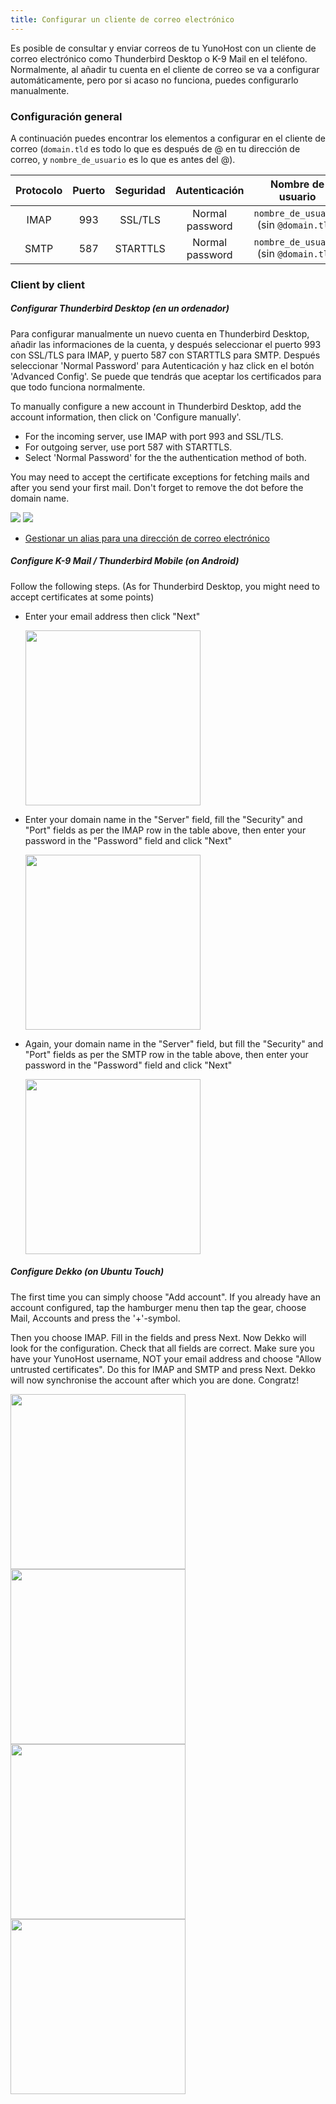 ```yaml
---
title: Configurar un cliente de correo electrónico
---
```



Es posible de consultar y enviar correos de tu YunoHost con un cliente de correo electrónico como Thunderbird Desktop o K-9 Mail en el teléfono.
Normalmente, al añadir tu cuenta en el cliente de correo se va a configurar automáticamente, pero por si acaso no funciona, puedes configurarlo manualmente.

### Configuración general

A continuación puedes encontrar los elementos a configurar en el cliente de correo (`domain.tld` es todo lo que es después de @ en tu dirección de correo, y `nombre_de_usuario` es lo que es antes del @).

| Protocolo | Puerto | Seguridad | Autenticación  | Nombre de usuario                               |
| :--:     | :-:  | :--:       | :--:            | :--:                                   |
| IMAP     | 993  | SSL/TLS    | Normal password | `nombre_de_usuario` (sin `@domain.tld`) |
| SMTP     | 587  | STARTTLS   | Normal password | `nombre_de_usuario` (sin `@domain.tld`) |

### Client by client

<Tabs>
<TabItem value="thunderbird" label="Mozilla Thunderbird">

##### <SmallInline url='/img/icons/logo-thunderbird.png'/> Configurar Thunderbird Desktop (en un ordenador)

Para configurar manualmente un nuevo cuenta en Thunderbird Desktop, añadir las informaciones de la cuenta, y después seleccionar el puerto 993 con SSL/TLS para IMAP, y puerto 587 con STARTTLS para SMTP. Después seleccionar 'Normal Password' para Autenticación y haz click en el botón 'Advanced Config'. Se puede que tendrás que aceptar los certificados para que todo funciona normalmente.

To manually configure a new account in Thunderbird Desktop, add the account information, then click on 'Configure manually'.

- For the incoming server, use IMAP with port 993 and SSL/TLS.
- For outgoing server, use port 587 with STARTTLS. 
- Select 'Normal Password' for the the authentication method of both. 

You may need to accept the certificate exceptions for fetching mails and after you send your first mail. Don't forget to remove the dot before the domain name.

![](/img/softwares/thunderbird_config_1.png)
![](/img/softwares/thunderbird_config_2.png)

- [Gestionar un alias para una dirección de correo electrónico](https://support.mozilla.org/es/kb/configurar-un-alias-para-una-direccin-de-correo-el)

</TabItem>
<TabItem value="k9" label="K-9 Mail (Thunderbird Mobile)">

##### <SmallInline url='/img/icons/logo-k9.png'/> Configure K-9 Mail / Thunderbird Mobile (on Android)

Follow the following steps. (As for Thunderbird Desktop, you might need to accept certificates at some points)

- Enter your email address then click "Next"

  <img src="/img/softwares/thunderbird_mobile_config_1.png" alt='' width="280"/>
- Enter your domain name in the "Server" field, fill the "Security" and "Port" fields as per the IMAP row in the table above, then enter your password in the "Password" field and click "Next"

  <img src="/img/softwares/thunderbird_mobile_config_2.png" alt='' width="280"/>
- Again, your domain name in the "Server" field, but fill the "Security" and "Port" fields as per the SMTP row in the table above, then enter your password in the "Password" field and click "Next"

  <img src="/img/softwares/thunderbird_mobile_config_3.png" alt='' width="280"/>

</TabItem>
<TabItem value="dekko" label="Dekko">

##### <SmallInline url='/img/icons/logo-dekko.png'/> Configure Dekko (on Ubuntu Touch)

The first time you can simply choose "Add account". If you already have an account configured, tap the hamburger menu then tap the gear, choose Mail, Accounts and press the '+'-symbol.

Then you choose IMAP. Fill in the fields and press Next. Now Dekko will look for the configuration. Check that all fields are correct. Make sure you have your YunoHost username, NOT your email address and choose "Allow untrusted certificates". Do this for IMAP and SMTP and press Next. Dekko will now synchronise the account after which you are done. Congratz!

<img src="/img/softwares/dekko_config_1.png" width="280"/>
<img src="/img/softwares/dekko_config_2.png" width="280"/>
<img src="/img/softwares/dekko_config_3.png" width="280"/>
<img src="/img/softwares/dekko_config_4.png" width="280"/>

</TabItem>
</Tabs>
